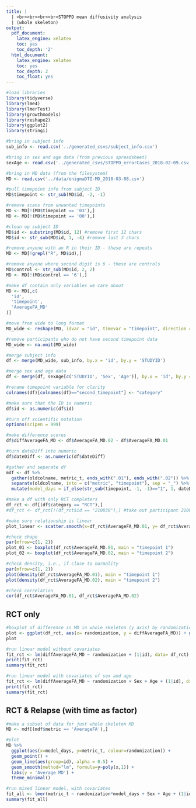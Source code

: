 ```yaml
---
title: |
  | <br><br><br><br>STOPPD mean diffusivity analysis
  | (whole skeleton)
output:
  pdf_document:
    latex_engine: xelatex
    toc: yes
    toc_depth: '2'
  html_document:
    latex_engine: xelatex
    toc: yes
    toc_depth: 2
    toc_float: yes
---
```


```r

#load libraries
library(tidyverse)
library(lme4)
library(lmerTest)
library(growthmodels)
library(reshape2)
library(ggplot2)
library(stringi)

#bring in subject info
sub_info <- read.csv('../generated_csvs/subject_info.csv')

#bring in sex and age data (from previous spreadsheet)
sexAge <- read.csv('../generated_csvs/STOPPD_errorCases_2018-02-09.csv')

#bring in MD data (from the filesystem)
MD <- read.csv('../data/enigmaDTI-MD_2018-03-08.csv')

```

```r

#pull timepoint info from subject ID
MD$timepoint <- str_sub(MD$id, -2, -1)

#remove scans from unwanted timepoints
MD <- MD[!(MD$timepoint == '03'),]
MD <- MD[!(MD$timepoint == '00'),]

#clean up subject ID
MD$id <- substring(MD$id, 12) #remove first 12 chars
MD$id <- str_sub(MD$id, 1, -4) #remove last 3 chars

#remove anyone with an R in their ID - these are repeats
MD <- MD[!grepl("R", MD$id),]

#remove anyone where second digit is 6 - these are controls
MD$control <- str_sub(MD$id, 2, 2)
MD <- MD[!(MD$control == '6'),]

#make df contain only variables we care about
MD <- MD[,c(
  'id',
  'timepoint',
  'AverageFA_MD'
)]

#move from wide to long format
MD_wide <- reshape(MD, idvar = "id", timevar = "timepoint", direction = "wide")

#remove participants who do not have second timepoint data
MD_wide <- na.omit(MD_wide)

#merge subject info
df <- merge(MD_wide, sub_info, by.x = 'id', by.y = 'STUDYID')

#merge sex and age data
df <- merge(df, sexAge[c('STUDYID', 'Sex', 'Age')], by.x = 'id', by.y = 'STUDYID' )

#rename timepoint variable for clarity
colnames(df)[colnames(df)=="second_timepoint"] <- "category" 

#make sure that the ID is numeric
df$id <- as.numeric(df$id)

```

```r

#turn off scientific notation
options(scipen = 999)

#make difference scores 
df$diffAverageFA_MD <- df$AverageFA_MD.02 - df$AverageFA_MD.01

#turn dateDiff into numeric
df$dateDiff <- as.numeric(df$dateDiff)

#gather and separate df
mdf <- df %>%
  gather(oldcolname, metric_t, ends_with(".01"), ends_with(".02")) %>%
  separate(oldcolname, into = c("metric", "timepoint"), sep = "_") %>%
  mutate(model_days = if_else(str_sub(timepoint, -1, -1)=="1", 1, dateDiff)) 

#make a df with only RCT completers
df_rct <- df[(df$category == "RCT"),]
#df_rct <- df_rct[!(df_rct$id == "210030"),] #take out participant 210030 because of CT score

```

```r

#make sure relationship is linear
plot_linear <- scatter.smooth(x=df_rct$AverageFA_MD.01, y= df_rct$AverageFA_MD.02) 

#check shape
par(mfrow=c(1, 2))
plot_01 <- boxplot(df_rct$AverageFA_MD.01, main = "timepoint 1") 
plot_02 <- boxplot(df_rct$AverageFA_MD.02, main = "timepoint 2") 

#check density, i.e., if close to normality
par(mfrow=c(1, 2))
plot(density(df_rct$AverageFA_MD.01), main = "timepoint 1") 
plot(density(df_rct$AverageFA_MD.02), main = "timepoint 2") 

#check correlation
cor(df_rct$AverageFA_MD.01, df_rct$AverageFA_MD.02) 

```

## RCT only

```r

#boxplot of difference in MD in whole skeleton (y axis) by randomization group (x axis)
plot <- ggplot(df_rct, aes(x= randomization, y = diffAverageFA_MD)) + geom_boxplot() + geom_jitter() + labs(y = 'difference')
plot

#run linear model without covariates
fit_rct <- lm(diffAverageFA_MD ~ randomization + (1|id), data= df_rct)
print(fit_rct)
summary(fit_rct)

#run linear model with covariates of sex and age
fit_rct <- lm(diffAverageFA_MD ~ randomization + Sex + Age + (1|id), data= df_rct)
print(fit_rct)
summary(fit_rct)

```

## RCT & Relapse (with time as factor)

```r

#make a subset of data for just whole skeleton MD
MD <- mdf[(mdf$metric == 'AverageFA'),]

#plot
MD %>%
  ggplot(aes(x=model_days, y=metric_t, colour=randomization)) + 
  geom_point() + 
  geom_line(aes(group=id), alpha = 0.5) + 
  geom_smooth(method="lm", formula=y~poly(x,1)) +
  labs(y = 'Average MD') + 
  theme_minimal() 

#run mixed linear model, with covariates
fit_all <- lmer(metric_t ~ randomization*model_days + Sex + Age + (1|id), data= MD)
summary(fit_all)

```
